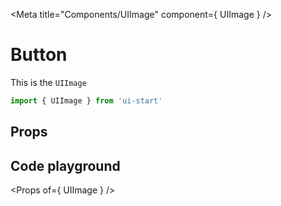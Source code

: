 

<Meta title="Components/UIImage" component={ UIImage } />

# Button

This is the `UIImage`

```jsx
import { UIImage } from 'ui-start'
```

<Preview withSource="open">
    <Story name="UIImage">
        <UIImage width="30%" height="initial" url="http://www.fillmurray.com/g/200/300" alt="image" />
    </Story>
</Preview>

## Props

## Code playground

<Preview withToolbar>
    <Story name="UIImage sandbox">
        <UIImage 
            url={text("url", "http://www.fillmurray.com/g/200/300")}
            width={text("width", "100%")}
            height={text("height", "initial")}/>
    </Story>
</Preview>

<Props of={ UIImage } />